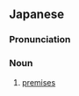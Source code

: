 ==Japanese==
{{ja-kanjitab|し|o1=き|ち|ない}}

===Pronunciation===
{{ja-pron|しきちない}}

===Noun===
{{ja-noun|しきちない}}

# [[premises]]